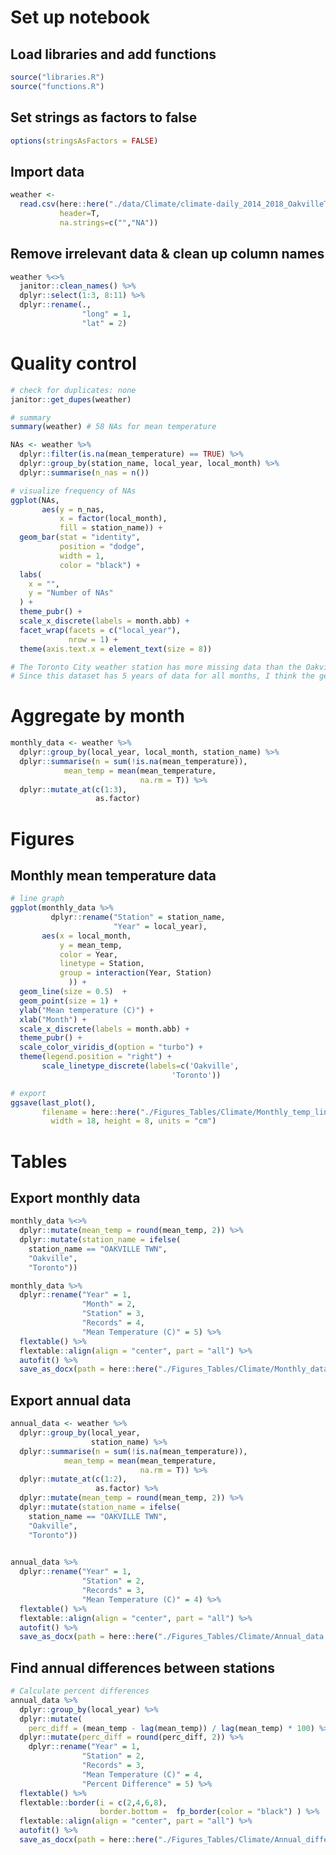 # Set up notebook
## Load libraries and add functions
```r
source("libraries.R")
source("functions.R")
```

## Set strings as factors to false
```r
options(stringsAsFactors = FALSE)
```

## Import data
```r
weather <-
  read.csv(here::here("./data/Climate/climate-daily_2014_2018_OakvilleTwn_TorontoCity.csv"),
           header=T,
           na.strings=c("","NA"))
```

## Remove irrelevant data & clean up column names
```r
weather %<>%
  janitor::clean_names() %>%
  dplyr::select(1:3, 8:11) %>%
  dplyr::rename(.,
                "long" = 1,
                "lat" = 2)
```

# Quality control
```r
# check for duplicates: none
janitor::get_dupes(weather)

# summary
summary(weather) # 58 NAs for mean temperature

NAs <- weather %>%
  dplyr::filter(is.na(mean_temperature) == TRUE) %>%
  dplyr::group_by(station_name, local_year, local_month) %>%
  dplyr::summarise(n_nas = n()) 

# visualize frequency of NAs
ggplot(NAs,
       aes(y = n_nas,
           x = factor(local_month),
           fill = station_name)) +
  geom_bar(stat = "identity",
           position = "dodge",
           width = 1,
           color = "black") +
  labs(
    x = "",
    y = "Number of NAs"
  ) +
  theme_pubr() +
  scale_x_discrete(labels = month.abb) +
  facet_wrap(facets = c("local_year"),
             nrow = 1) +
  theme(axis.text.x = element_text(size = 8))

# The Toronto City weather station has more missing data than the Oakville station. The max number of monthly NAs is 6 (occurs once), then two 5-NA months, 1 4-NA month, 1 3-NA month, and then 2s and 1s. 
# Since this dataset has 5 years of data for all months, I think the general trends should be clear even with this missing data.
```

# Aggregate by month
```r
monthly_data <- weather %>% 
  dplyr::group_by(local_year, local_month, station_name) %>%
  dplyr::summarise(n = sum(!is.na(mean_temperature)), 
            mean_temp = mean(mean_temperature,
                             na.rm = T)) %>%
  dplyr::mutate_at(c(1:3),
                   as.factor)

```


# Figures
## Monthly mean temperature data
```r

# line graph
ggplot(monthly_data %>%
         dplyr::rename("Station" = station_name,
                       "Year" = local_year),
       aes(x = local_month,
           y = mean_temp,
           color = Year,
           linetype = Station,
           group = interaction(Year, Station)
             )) +
  geom_line(size = 0.5)  +
  geom_point(size = 1) +
  ylab("Mean temperature (C)") +
  xlab("Month") +
  scale_x_discrete(labels = month.abb) +
  theme_pubr() +
  scale_color_viridis_d(option = "turbo") +
  theme(legend.position = "right") +
       scale_linetype_discrete(labels=c('Oakville',
                                    'Toronto'))

# export
ggsave(last_plot(),
       filename = here::here("./Figures_Tables/Climate/Monthly_temp_linegraph.png"),
         width = 18, height = 8, units = "cm")

```

# Tables
## Export monthly data
```r
monthly_data %<>%
  dplyr::mutate(mean_temp = round(mean_temp, 2)) %>%
  dplyr::mutate(station_name = ifelse(
    station_name == "OAKVILLE TWN",
    "Oakville",
    "Toronto"))

monthly_data %>%
  dplyr::rename("Year" = 1,
                "Month" = 2,
                "Station" = 3,
                "Records" = 4,
                "Mean Temperature (C)" = 5) %>%
  flextable() %>%
  flextable::align(align = "center", part = "all") %>%
  autofit() %>%
  save_as_docx(path = here::here("./Figures_Tables/Climate/Monthly_data.docx"))
```

## Export annual data
```r
annual_data <- weather %>% 
  dplyr::group_by(local_year, 
                  station_name) %>%
  dplyr::summarise(n = sum(!is.na(mean_temperature)), 
            mean_temp = mean(mean_temperature,
                             na.rm = T)) %>%
  dplyr::mutate_at(c(1:2),
                   as.factor) %>%
  dplyr::mutate(mean_temp = round(mean_temp, 2)) %>%
  dplyr::mutate(station_name = ifelse(
    station_name == "OAKVILLE TWN",
    "Oakville",
    "Toronto"))
  

annual_data %>%
  dplyr::rename("Year" = 1,
                "Station" = 2,
                "Records" = 3,
                "Mean Temperature (C)" = 4) %>%
  flextable() %>%
  flextable::align(align = "center", part = "all") %>%
  autofit() %>%
  save_as_docx(path = here::here("./Figures_Tables/Climate/Annual_data.docx"))
```

## Find annual differences between stations
```r
# Calculate percent differences
annual_data %>%
  dplyr::group_by(local_year) %>%
  dplyr::mutate(
    perc_diff = (mean_temp - lag(mean_temp)) / lag(mean_temp) * 100) %>%
  dplyr::mutate(perc_diff = round(perc_diff, 2)) %>%
    dplyr::rename("Year" = 1,
                "Station" = 2,
                "Records" = 3,
                "Mean Temperature (C)" = 4,
                "Percent Difference" = 5) %>%
  flextable() %>%
  flextable::border(i = c(2,4,6,8),
                    border.bottom =  fp_border(color = "black") ) %>%
  flextable::align(align = "center", part = "all") %>%
  autofit() %>%
  save_as_docx(path = here::here("./Figures_Tables/Climate/Annual_differences.docx"))
```


